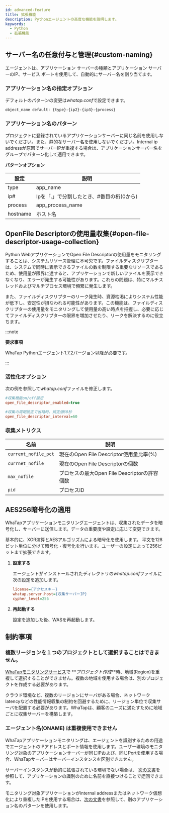```yaml
---
id: advanced-feature
title: 拡張機能
description: Pythonエージェントの高度な機能を説明します。
keywords:
  - Python
  - 拡張機能
---
```


## サーバー名の任意付与と管理{#custom-naming}

エージェントは、アプリケーション サーバーの種類とアプリケーション サーバーのIP、サービス ポートを使用して、自動的にサーバー名を割り当てます。

### アプリケーション名の指定オプション

デフォルトのパターンの変更は*whatap.conf*で設定できます。

```bash
object_name default: {type}-{ip2}-{ip3}-{process}
```

### アプリケーション名のパターン

プロジェクトに登録されているアプリケーションサーバーに同じ名前を使用しないでください。また、静的なサーバー名を使用しないでください。Internal ip addressが原因でサーバーIPが重複する場合は、アプリケーションサーバー名をグループでパターン化して適用できます。

**パターンオプション**

| 設定       | 説明                       |
| -------- | ------------------------ |
| type     | app_name                 |
| ip#      | Ipを「.」で分割したとき、#番目の桁(0から) |
| process  | app_process_name         |
| hostname | ホスト名                     |

## OpenFile Descriptorの使用量収集{#open-file-descriptor-usage-collection}

Python WebアプリケーションでOpen File Descriptorの使用量をモニタリングすることは、システムリソース管理に不可欠です。ファイルディスクリプターは、システムで同時に表示できるファイルの数を制限する重要なリソースであるため、使用量が限界に達すると、アプリケーションで新しいファイルを表示できなくなり、エラーが発生する可能性があります。これらの問題は、特にマルチスレッドおよびマルチプロセス環境で頻繁に発生します。

また、ファイルディスクリプターのリーク発生時、資源枯渇によりシステム性能が低下し、安定性が損なわれる可能性があります。この機能は、ファイルディスクリプターの使用量をモニタリングして使用量の高い時点を把握し、必要に応じてファイルディスクリプターの限界を増加させたり、リークを解決するのに役立ちます。

:::note 

**要求事項**

WhaTap Pythonエージェント1.7.2バージョン以降が必要です。 

:::

### 活性化オプション

次の例を参照して*whatap.conf*ファイルを修正します。 

```ini
#収集機能on/off設定
open_file_descriptor_enabled=true

#収集の周期設定で省略時、規定値60秒
open_file_descriptor_interval=60
```

### 収集メトリクス

| 名前                   | 説明                               |
| -------------------- | -------------------------------- |
| `current_nofile_pct` | 現在のOpen File Descriptor使用量比率(%)  |
| `currnet_nofile`     | 現在のOpen File Descriptorの個数       |
| `max_nofile`         | プロセスの最大Open File Descriptorの許容個数 |
| `pid`                | プロセスID                           |

## AES256暗号化の適用

WhaTapアプリケーションモニタリングエージェントは、収集されたデータを暗号化し、サーバーに送信します。データの重要度や設定に応じて変更できます。  

基本的に、XOR演算とAESアルゴリズムによる暗号化を使用します。 平文を128ビット単位に分けて暗号化・復号化を行います。ユーザーの設定によって256ビットまで拡張できます。

1. **設定する**

   エージェントがインストールされたディレクトリの*whatap.conf*ファイルに次の設定を追加します。

   ```ini title='whatap.conf'
   license={アクセスキー}
   whatap.server.host={収集サーバーIP}
   cypher_level=256
   ```

2. **再起動する**

   設定を追加した後、WASを再起動します。

## 制約事項

### 複数リージョンを１つのプロジェクトとして選択することはできません。

[WhaTapモニタリングサービス](https://service.whatap.io)で **_プロジェクト作成_**時、地域(Region)を重複して選択することができません。複数の地域を使用する場合は、別のプロジェクトを作成する必要があります。

クラウド環境など、複数のリージョンにサーバがある場合、ネットワークlatencyなどの性能情報収集の制約を回避するために、リージョン単位で収集サーバを配置する必要があります。WhaTapは、顧客のニーズに満たすために地域ごとに収集サーバーを構築します。

### エージェント名(ONAME) は重複使用できません

WhaTapアプリケーションモニタリングは、エージェントを識別するための用途でエージェントのIPアドレスとポート情報を使用します。ユーザー環境のモニタリング対象のアプリケーションサーバーが同じIPおよび、同じPortを使用する場合、WhaTapサーバーはサーバーインスタンスを区別できません。

サーバーインスタンスが動的に拡張されている環境でない場合は、 [次の文書](#custom-naming)を参照して、アプリケーションの識別のために名前を直接つけることで迂回できます。

モニタリング対象アプリケーションがinternal addressまたはネットワーク仮想化により重複したIPを使用する場合は、[次の文書](#custom-naming)を参照して、別のアプリケーション名のパターンを使用します。
